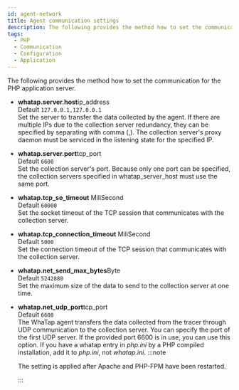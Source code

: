 ```yaml
---
id: agent-network
title: Agent communication settings
description: The following provides the method how to set the communication for the application server.
tags:
  - PHP
  - Communication
  - Configuration
  - Application
---
```


The following provides the method how to set the communication for the PHP application server.

-   **whatap.server.host**<span class='type'>ip\_address</span><br/>
      Default `127.0.0.1,127.0.0.1`<br/>
      Set the server to transfer the data collected by the agent. If there are multiple IPs due to the collection server redundancy, they can be specified by separating with comma (,). The collection server's proxy daemon must be serviced in the listening state for the specified IP.

-   **whatap.server.port**<span class='type'>tcp\_port</span><br/>
      Default `6600`<br/>
      Set the collection server's port. Because only one port can be specified, the collection servers specified in whatap_server_host must use the same port.

-   **whatap.tcp_so_timeout** <span class='type'>MiliSecond</span><br/>
      Default `60000`<br/>
      Set the socket timeout of the TCP session that communicates with the collection server.

-   **whatap.tcp_connection_timeout** <span class='type'>MiliSecond</span><br/>
      Default `5000`<br/>
      Set the connection timeout of the TCP session that communicates with the collection server.

-   **whatap.net_send_max_bytes**<span class='type'>Byte</span><br/>
      Default `5242880`<br/>
      Set the maximum size of the data to send to the collection server at one time.

-   **whatap.net_udp_port**<span class='type'>tcp\_port</span><br/>
        Default `6600`<br/>
        The WhaTap agent transfers the data collected from the tracer through UDP communication to the collection server. You can specify the port of the first UDP server. If the provided port 6600 is in use, you can use this option. If you have a whatap entry in _php.ini_ by a PHP compiled installation, add it to _php.ini_, not _whatap.ini_.
    :::note

    The setting is applied after Apache and PHP-FPM have been restarted.

    :::
